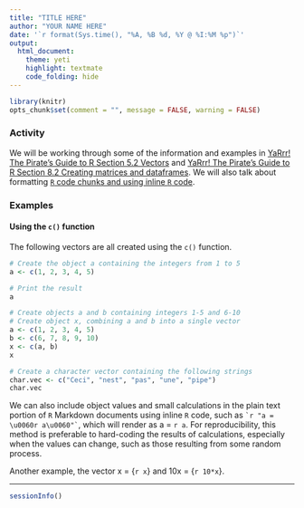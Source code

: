 ```yaml
---
title: "TITLE HERE"
author: "YOUR NAME HERE"
date: '`r format(Sys.time(), "%A, %B %d, %Y @ %I:%M %p")`'
output: 
  html_document: 
    theme: yeti
    highlight: textmate
    code_folding: hide
---
```


```r
library(knitr)
opts_chunk$set(comment = "", message = FALSE, warning = FALSE)
```

### Activity

We will be working through some of the information and examples in [YaRrr! The Pirate’s Guide to R Section 5.2 Vectors](https://bookdown.org/ndphillips/YaRrr/vectors.html) and [YaRrr! The Pirate’s Guide to R Section 8.2 Creating matrices and dataframes](https://bookdown.org/ndphillips/YaRrr/creating-matrices-and-dataframes.html). We will also talk about formatting [`R` code chunks and using inline `R` code](https://bookdown.org/yihui/rmarkdown/r-code.html).


### Examples

#### Using the `c()` function

The following vectors are all created using the `c()` function.

```r
# Create the object a containing the integers from 1 to 5
a <- c(1, 2, 3, 4, 5)

# Print the result
a

# Create objects a and b containing integers 1-5 and 6-10
# Create object x, combining a and b into a single vector
a <- c(1, 2, 3, 4, 5)
b <- c(6, 7, 8, 9, 10)
x <- c(a, b)
x

# Create a character vector containing the following strings
char.vec <- c("Ceci", "nest", "pas", "une", "pipe")
char.vec
```

We can also include object values and small calculations in the plain text portion of `R` Markdown documents using inline `R` code, such as `` `r "a = \u0060r a\u0060"` ``, which will render as a = `r a`. For reproducibility, this method is preferable to hard-coding the results of calculations, especially when the values can change, such as those resulting from some random process.

Another example, the vector x = {`r x`} and 10x = {`r 10*x`}.

***
```r
sessionInfo()
```
